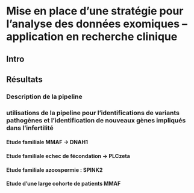 # Mise en place d’une stratégie pour l’analyse des données exomiques – application en recherche clinique  

## Intro  

<!-- Comme vu précédemment, l'émergence du séquençage haut débit avec notamment les séquençages de génomes ou d'exomes entiers a révolutionné les méthodes de recherche dans le cadre d'étude phénotype-génotype...   -->




<!-- Etats des lieux : les logiciels existants, les pipelines leurs limites. -->

<!-- Ce chapitre décrit la constitution et l’utilisation d’un pipeline d’analyse des données de séquençage exomique et son utilisation dans le cadre de la recherche de mutations entrainant différents phénotypes d’infertilité. La difficulté des études génétiques visant à identifier des gènes pathogènes vient de l’abondance de variants rares chez tout un chacun et de la difficulté d’effectuer des tris efficaces et justes pour ne retenir que la ou les mutations causales. Thomas développe un pipeline se basant sur des outils existant mais permettant d’effectuer des tris successifs efficaces et pertinents   -->

## Résultats  

### Description de la pipeline  

<!-- description des outils choisis et de la pipeline   -->

### utilisations de la pipeline pour l’identifications de variants pathogènes et l’identification de nouveaux gènes impliqués dans l’infertilité  

#### Etude familiale MMAF -> DNAH1  

#### Etude familiale echec de fécondation -> PLCzeta  

#### Etude familiale azoospermie : SPINK2  

#### Etude d’une large cohorte de patients MMAF  

<!-- 1. Les nouveaux gènes candidats évidents   -->
<!-- 2. L’efficacité diagnostique    -->
<!-- 3. L’analyse individuelle   -->
<!--     a. Les mutations dans les gènes identifiés   -->
<!--     b. Liste complète des gènes avec 2 variants tronquants   -->
<!--     c Liste complète des gènes avec deux variants dont un tronquant   -->
<!--     d. Liste des  gènes avec 2 variants intronique ou faux-sens/synonymes avec un score élevé UMD-predictor ou HSF.   -->
<!--     e. Liste des gènes avec un variant hétérozygote tronquant   -->